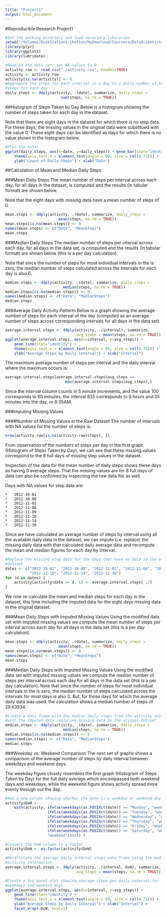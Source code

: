 ```yaml
---
title: "Project1"
output: html_document
---
```


#Reproducible Research Project1

```r
#Set the working directory and load necessary libararies
setwd("/Volumes/DiskStation1/jhufton/MyDownload/Coursera/DataScientistsToolbox/ReproducableResearch/CourseProject1/RepData_PeerAssessment1")
library(plyr)
library(ggplot2)
library(lubridate)

#Read in the data set, set NA values to 0
activity.raw <- read.csv("./activity.csv", header=TRUE)
activity <- activity.raw
activity[is.na(activity)] <- 0
#Aggregate the steps for each interval in a day to a daily number of total 
#steps for each day
daily.steps <- ddply(activity, .(date), summarize, daily_steps = 
                         sum(steps, na.rm = TRUE))
```

##Histogram of Steps Taken by Day
Below is a histogram showing the number of steps taken for each day in the 
dataset.  

Note that there are eight days in the dataset for which there is no
step data.  For these days, the missing values in the original data were
substitued with the value 0.  These eight days can be identified as days for 
which there is no value shown in the histogram below.
```r
#Plot the total 
ggplot(daily.steps, aes(x=date, y=daily_steps)) + geom_bar(stat="identity") + 
    theme(axis.text.x = element_text(angle = 90, size = rel(0.75))) + 
    ylab("Count of Daily Steps") + xlab("Date")
```

##Calculation of Mean and Median Daily Steps

###Mean Daily Steps
The mean number of steps per interval across each day, for all days in the dataset,
is computed and the results (in tabular format) are shown below.

Note that the eight days with missing data have a mean number of steps of 0.

```r
mean.steps <- ddply(activity, .(date), summarize, daily_steps = 
                        mean(steps, na.rm = TRUE))
mean.steps[is.na(mean.steps)] <- 0
names(mean.steps) <- c("Date", "MeanSteps")
mean.steps
```

###Median Daily Steps
The median number of steps per interval across each day, for all days 
in the data set, is computed and the results (in tabular format) are shown below 
(this is a per day calculation).  

Note that since the number of steps for most individual intervals in the is zero, 
the median number of steps calculated across the intervals for each day is also 0.
```r
median.steps <- ddply(activity, .(date), summarize, daily_steps = 
                          median(steps, na.rm = TRUE))
median.steps[is.na(median.steps)] <- 0
names(median.steps) <- c("Date", "MedianSteps")
median.steps
```

###Average Daily Activity Patterm
Below is a graph showing the average number of steps for each interval of the day 
(computed as an average number of steps across corresponding intervals for all
days in the data set).

```r
average.interval.steps <- ddply(activity, .(interval), summarize, 
                                avg_steps = mean(steps, na.rm = TRUE))
ggplot(average.interval.steps, aes(x=interval, y=avg_steps)) + 
    geom_line(stat="identity") + 
    theme(axis.text.x = element_text(angle = 90, size = rel(0.75))) + 
    ylab("Average Steps by Daily Interval") + xlab("Interval")
```

The maximum average number of steps per interval and the daily interval where 
the maximum occurs is:

```r
average.interval.steps[average.interval.steps$avg_steps == 
                           max(average.interval.steps$avg_steps),]

```

Since the interval column counts in 5 minute increments, and the value 100 
corresponds to 60 minutes, the interval 835 corresponds to 8 hours and 35 
minutes into the day, or 8:35AM.

###Imputing Missing Values

####Number of Missing Values in the Raw Dataset
The number of intervals with NA values for the number of steps is:
```r
nrow(activity.raw[is.na(activity.raw$steps), ])
```
From observation of the numbers of steps per day in the first graph (Histogram 
of Steps Taken by Day), we can see that these missing values correspond to the 8 
full days of missing step values in the dataset.  

Inspection of the data for the mean number of daily steps shows these days as 
having 0 average steps.  That the missing values are for 8 full days of data 
can also be confirmed by inspecting the raw data file as well.

Days with NA values for step data are:

    *   2012-10-01
    *   2012-10-08
    *   2012-11-01
    *   2012-11-04
    *   2012-11-09
    *   2012-11-10
    *   2012-11-14
    *   2012-11-30

Since we have calculated an average number of steps by interval using all the 
available daily data in the dataset, we can impute (i.e. replace) the missing 
daily data with that calculated daily average data and recompute the mean and 
median figures for each day by interval.

```r
#Replace the missing step data for the days that have no data in the original
#dataset
dates <- c("2012-10-01", "2012-10-08", "2012-11-01", "2012-11-04", "2012-11-09", 
           "2012-11-10", "2012-11-14", "2012-11-30")
for (d in dates) { 
    activity[activity$date == d, 1] <- average.interval.steps[ ,2]
}
```
We now re-calculate the mean and median steps for each day in the dataset, this
time including the imputed data for the eight days missing data in the original
dataset.

###Mean Daily Steps with Imputed Missing Values
Using the modified data set with imputed missing values we compute the mean 
number of steps per interval across each day for all days in the data set
(this is a per day calculation).
```r
mean.steps <- ddply(activity, .(date), summarize, daily_steps = 
                        mean(steps, na.rm = TRUE))
mean.steps[is.na(mean.steps)] <- 0
names(mean.steps) <- c("Date", "MeanSteps")
mean.steps
```

###Median Daily Steps with Imputed Missing Values
Using the modified data set with imputed missing values we compute the median 
number of steps per interval across each day for all days in the data set (this 
is a per day calculation).  Note that since the number of steps for most 
individual intervals in the is zero, the median number of steps calculated 
across the intervals for most days is also 0.  But, for those days for which
the average daily data was used, the calculation shows a median number of steps
of 29.63934.
```r
#Create a data frame with the median daily steps from the activity data
#with the imputed data replacing missing data in the oringal dataset
median.steps <- ddply(activity, .(date), summarize, daily_steps = 
                          median(steps, na.rm = TRUE))
median.steps[is.na(median.steps)] <- 0
names(median.steps) <- c("Date", "MedianSteps")
median.steps
```

###Weekday vs. Weekend Comparison
The next set of graphs shows a comparison of the average number of steps by 
daily interval between weekdays and weekend days.

The weekday figure closely resembles the first graph (Histogram of Steps Taken 
by Day) for the full daily average which encompassed both weekend days and 
weekdays, while the weekend figure shows activity spread more evenly through 
out the day.  
```r
#Add a new column showing whether the date is a weekday or weekend day
activity$DoW <- 
    with(activity, ifelse(weekdays(as.POSIXct(date)) == "Monday", "weekday",
                   ifelse(weekdays(as.POSIXct(date)) == "Tuesday", "weekday",
                   ifelse(weekdays(as.POSIXct(date)) == "Wednesday", "weekday",
                   ifelse(weekdays(as.POSIXct(date)) == "Thursday", "weekday",
                   ifelse(weekdays(as.POSIXct(date)) == "Friday", "weekday",
                   ifelse(weekdays(as.POSIXct(date)) == "Saturday", "weekend", 
                   "weekend")))))) )

#Convert the DoW column to a factor
activity$DoW <- as.factor(activity$DoW)

#Recalculate the average daily interval steps data frame using the modified 
#activity information
average.interval.steps <- ddply(activity, .(interval, DoW), summarize, 
                                avg_steps = mean(steps, na.rm = TRUE))

#Create a two panel plot showing average steps per daily interval for 
#weekdays and weekend days
ggplot(average.interval.steps, aes(x=interval, y=avg_steps)) + 
    geom_line(stat="identity") + 
    theme(axis.text.x = element_text(angle = 90, size = rel(0.75))) + 
    ylab("Average Steps by Daily Interval") + xlab("Interval") + 
    facet_wrap(~DoW, ncol=1)
```

